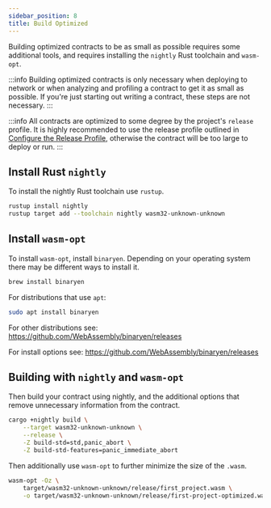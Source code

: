 ```yaml
---
sidebar_position: 8
title: Build Optimized
---
```



Building optimized contracts to be as small as possible requires some additional
tools, and requires installing the `nightly` Rust toolchain and `wasm-opt`.

:::info
Building optimized contracts is only necessary when deploying to network or when
analyzing and profiling a contract to get it as small as possible. If you're
just starting out writing a contract, these steps are not necessary.
:::

:::info
All contracts are optimized to some degree by the project's `release` profile.
It is highly recommended to use the release profile outlined in [Configure the
Release Profile], otherwise the contract will be too large to deploy or run.
:::

[Configure the Release Profile]: create-a-project#configure-the-release-profile

## Install Rust `nightly`

To install the nightly Rust toolchain use `rustup`.

```sh
rustup install nightly
rustup target add --toolchain nightly wasm32-unknown-unknown
```

## Install `wasm-opt`

To install `wasm-opt`, install `binaryen`. Depending on your operating system
there may be different ways to install it.

<Tabs>
<TabItem value="macos" label="macOS" default>

```sh
brew install binaryen
```

</TabItem>
<TabItem value="linux" label="Linux">

For distributions that use `apt`:

```sh
sudo apt install binaryen
```

For other distributions see:  
https://github.com/WebAssembly/binaryen/releases

</TabItem>
<TabItem value="windows" label="Windows">

For install options see:
https://github.com/WebAssembly/binaryen/releases

</TabItem>
</Tabs>

## Building with `nightly` and `wasm-opt`

Then build your contract using nightly, and the additional options that remove
unnecessary information from the contract.

```sh
cargo +nightly build \
    --target wasm32-unknown-unknown \
    --release \
    -Z build-std=std,panic_abort \
    -Z build-std-features=panic_immediate_abort
```

Then additionally use `wasm-opt` to further minimize the size of the `.wasm`.

```sh
wasm-opt -Oz \
    target/wasm32-unknown-unknown/release/first_project.wasm \
    -o target/wasm32-unknown-unknown/release/first-project-optimized.wasm
```

